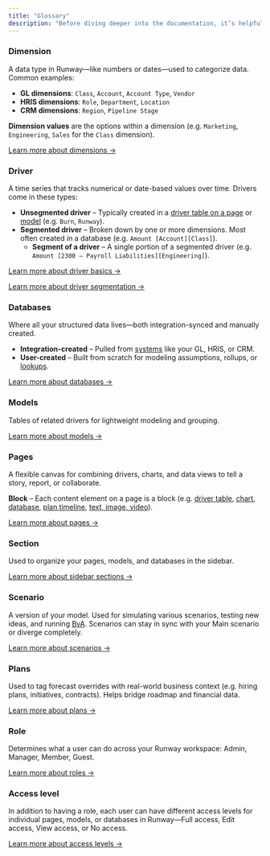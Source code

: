 ```yaml
---
title: "Glossary"
description: "Before diving deeper into the documentation, it’s helpful to get familiar with key terms you'll encounter throughout the product and when working with your CXM."
---
```


### **Dimension**

A data type in Runway—like numbers or dates—used to categorize data. Common examples:

- **GL dimensions**: `Class`, `Account`, `Account Type`, `Vendor`
- **HRIS dimensions**: `Role`, `Department`, `Location`
- **CRM dimensions**: `Region`, `Pipeline Stage`

**Dimension values** are the options within a dimension (e.g. `Marketing`, `Engineering`, `Sales` for the `Class` dimension).

[Learn more about dimensions →](https://docs.runway.com/concepts/dimensions/dimensions-basics)

### Driver

A time series that tracks numerical or date-based values over time. Drivers come in these types:

- **Unsegmented driver** – Typically created in a [driver table on a page](https://docs.runway.com/concepts/pages/drivers-table-block) or [model](https://docs.runway.com/concepts/models/models-basics) (e.g. `Burn`, `Runway`).
- **Segmented driver** – Broken down by one or more dimensions. Most often created in a database (e.g. `Amount [Account][Class]`).
  - **Segment of a driver** – A single portion of a segmented driver (e.g. `Amount [2300 — Payroll Liabilities][Engineering]`).

[Learn more about driver basics →](https://docs.runway.com/concepts/drivers/drivers-basics)

[Learn more about driver segmentation →](https://docs.runway.com/concepts/dimensions/segmenting-drivers)

### Databases

Where all your structured data lives—both integration-synced and manually created.

- **Integration-created** – Pulled from [systems](https://docs.runway.com/integrations/intro-to-integrations) like your GL, HRIS, or CRM.
- **User-created** – Built from scratch for modeling assumptions, rollups, or [lookups](https://docs.runway.com/guides/modeling/lookups).

[Learn more about databases →](https://docs.runway.com/concepts/databases/databases-basics)

### Models

Tables of related drivers for lightweight modeling and grouping.

[Learn more about models →](https://docs.runway.com/concepts/models/models-basics)

### Pages

A flexible canvas for combining drivers, charts, and data views to tell a story, report, or collaborate.

**Block** – Each content element on a page is a block (e.g. [driver table](https://docs.runway.com/concepts/pages/drivers-table-block), [chart](https://docs.runway.com/concepts/pages/charts-block), [database](https://docs.runway.com/concepts/pages/database-block), [plan timeline](https://docs.runway.com/concepts/plans#surfacing-plans-in-pages), [text, image, video](https://docs.runway.com/concepts/pages/text-media-block)).

[Learn more about pages →](https://docs.runway.com/concepts/pages/pages-basics)

### Section

Used to organize your pages, models, and databases in the sidebar.

[Learn more about sidebar sections →](https://docs.runway.com/concepts/sidebar)

### Scenario

A version of your model. Used for simulating various scenarios, testing new ideas, and running [BvA](https://docs.runway.com/guides/modeling/bva). Scenarios can stay in sync with your Main scenario or diverge completely.

[Learn more about scenarios →](https://docs.runway.com/concepts/scenarios)

### Plans

Used to tag forecast overrides with real-world business context (e.g. hiring plans, initiatives, contracts). Helps bridge roadmap and financial data.

[Learn more about plans →](https://docs.runway.com/concepts/plans)

### Role

Determines what a user can do across your Runway workspace: Admin, Manager, Member, Guest.

[Learn more about roles →](https://docs.runway.com/guides/sharing/user-roles)

### Access level

In addition to having a role, each user can have different access levels for individual pages, models, or databases in Runway—Full access, Edit access, View access, or No access.

[Learn more about access levels →](https://docs.runway.com/guides/sharing/access-levels)